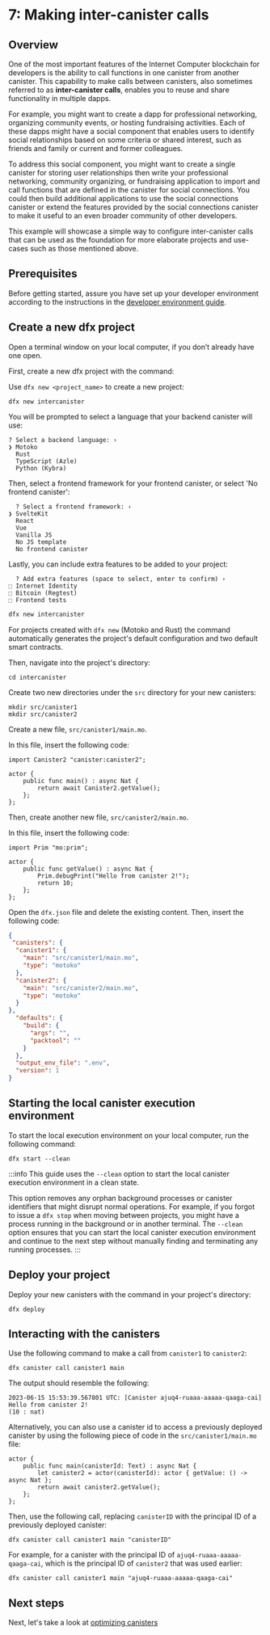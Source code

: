 
# 7: Making inter-canister calls

## Overview
One of the most important features of the Internet Computer blockchain for developers is the ability to call functions in one canister from another canister. This capability to make calls between canisters, also sometimes referred to as **inter-canister calls**, enables you to reuse and share functionality in multiple dapps.

For example, you might want to create a dapp for professional networking, organizing community events, or hosting fundraising activities. Each of these dapps might have a social component that enables users to identify social relationships based on some criteria or shared interest, such as friends and family or current and former colleagues.

To address this social component, you might want to create a single canister for storing user relationships then write your professional networking, community organizing, or fundraising application to import and call functions that are defined in the canister for social connections. You could then build additional applications to use the social connections canister or extend the features provided by the social connections canister to make it useful to an even broader community of other developers.

This example will showcase a simple way to configure inter-canister calls that can be used as the foundation for more elaborate projects and use-cases such as those mentioned above. 

## Prerequisites

Before getting started, assure you have set up your developer environment according to the instructions in the [developer environment guide](./dev-env.md).

## Create a new dfx project 

Open a terminal window on your local computer, if you don’t already have one open.

First, create a new dfx project with the command:

<Tabs groupId="version">
<TabItem value="0-17-0" label="dfx v0.17.0 or newer" default>

Use `dfx new <project_name>` to create a new project:

```
dfx new intercanister
```

You will be prompted to select a language that your backend canister will use:

```
? Select a backend language: ›  
❯ Motoko
  Rust
  TypeScript (Azle)
  Python (Kybra)
```

Then, select a frontend framework for your frontend canister, or select 'No frontend canister':

```
  ? Select a frontend framework: ›  
❯ SvelteKit
  React
  Vue
  Vanilla JS
  No JS template
  No frontend canister
```

Lastly, you can include extra features to be added to your project:

```
  ? Add extra features (space to select, enter to confirm) ›
⬚ Internet Identity
⬚ Bitcoin (Regtest)
⬚ Frontend tests
```

</TabItem>

<TabItem value="0-16-1" label="dfx v0.16.1 or older" default>

```bash
dfx new intercanister
```

For projects created with `dfx new` (Motoko and Rust) the command automatically generates the project's default configuration and two default smart contracts. 

</TabItem>
</Tabs>

Then, navigate into the project's directory:

```
cd intercanister
```

Create two new directories under the `src` directory for your new canisters:

```
mkdir src/canister1
mkdir src/canister2
```

Create a new file, `src/canister1/main.mo`.

In this file, insert the following code:

```motoko
import Canister2 "canister:canister2";

actor {
    public func main() : async Nat {
        return await Canister2.getValue();
    };
};
```

Then, create another new file, `src/canister2/main.mo`.

In this file, insert the following code:

```motoko
import Prim "mo:prim";

actor {
    public func getValue() : async Nat {
        Prim.debugPrint("Hello from canister 2!");
        return 10;
    };
};
```

Open the `dfx.json` file and delete the existing content. Then, insert the following code:

```json
{
 "canisters": {
  "canister1": {
    "main": "src/canister1/main.mo",
    "type": "motoko"
  },
  "canister2": {
    "main": "src/canister2/main.mo",
    "type": "motoko"
  }
},
  "defaults": {
    "build": {
      "args": "",
      "packtool": ""
    }
  },
  "output_env_file": ".env",
  "version": 1
}
```

## Starting the local canister execution environment 

To start the local execution environment on your local computer, run the following command:

```
dfx start --clean
```

:::info
This guide uses the `--clean` option to start the local canister execution environment in a clean state.

This option removes any orphan background processes or canister identifiers that might disrupt normal operations. For example, if you forgot to issue a `dfx stop` when moving between projects, you might have a process running in the background or in another terminal. The `--clean` option ensures that you can start the local canister execution environment and continue to the next step without manually finding and terminating any running processes.
:::

## Deploy your project 

Deploy your new canisters with the command in your project's directory:

```
dfx deploy
```

## Interacting with the canisters

Use the following command to make a call from `canister1` to `canister2`:

```
dfx canister call canister1 main 
```

The output should resemble the following:

```
2023-06-15 15:53:39.567801 UTC: [Canister ajuq4-ruaaa-aaaaa-qaaga-cai] Hello from canister 2!
(10 : nat)
```

Alternatively, you can also use a canister id to access a previously deployed canister by using the following piece of code in the `src/canister1/main.mo` file:

```motoko
actor {
    public func main(canisterId: Text) : async Nat {
        let canister2 = actor(canisterId): actor { getValue: () -> async Nat };
        return await canister2.getValue();
    };
};
```

Then, use the following call, replacing `canisterID` with the principal ID of a previously deployed canister:

```
dfx canister call canister1 main "canisterID"
```

For example, for a canister with the principal ID of `ajuq4-ruaaa-aaaaa-qaaga-cai`, which is the principal ID of `canister2` that was used earlier:

```
dfx canister call canister1 main "ajuq4-ruaaa-aaaaa-qaaga-cai"
```

## Next steps

Next, let's take a look at [optimizing canisters](./optimizing.md)